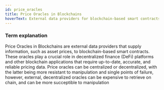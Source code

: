 ```yaml
---
id: price_oracles
title: Price Oracles in Blockchains
hoverText: External data providers for blockchain-based smart contracts
---
```


### Term explanation

Price Oracles in Blockchains are external data providers that supply information, such as asset prices, to blockchain-based smart contracts. These oracles play a crucial role in decentralized finance (DeFi) platforms and other blockchain applications that require up-to-date, accurate, and reliable pricing data. Price oracles can be centralized or decentralized, with the latter being more resistant to manipulation and single points of failure, however, external, decentralized oracles can be expensive to retrieve on chain, and can be more succeptible to manipulation 